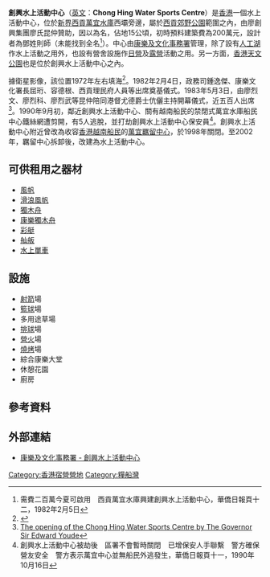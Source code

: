 '''創興水上活動中心'''（[[英文|英文]]：'''Chong Hing Water Sports Centre'''）是[[香港|香港]]一個水上活動中心，位於[[新界|新界]][[西貢區|西貢]][[萬宜水庫|萬宜水庫]]西壩旁邊，屬於[[西貢郊野公園|西貢郊野公園]]範圍之內，由廖創興集團廖氏昆仲贊助，因以為名，佔地15公頃，初時預料建築費為200萬元，設計者為鄧姓則師（未能找到全名<ref name="wkyp19820205">需費二百萬今夏可啟用　西貢萬宜水庫興建創興水上活動中心，華僑日報頁十二，1982年2月5日</ref>）。中心由[[康樂及文化事務署|康樂及文化事務署]]管理，除了設有[[人工湖|人工湖]]作水上活動之用外，也設有營舍設施作[[日營|日營]]及[[露營|露營]]活動之用。另一方面，[[香港天文公園|香港天文公園]]也是位於創興水上活動中心之內。

據衛星影像，該位置1972年左右填海<ref>{{Cite web |url=https://www.hkmaps.hk/mapviewer.html |title=比對1972年前後衛星地圖即可得知 |access-date=2022-05-25 |archive-date=2022-06-01 |archive-url=https://web.archive.org/web/20220601135027/https://www.hkmaps.hk/mapviewer.html }}</ref>。1982年2月4日，政務司鍾逸傑、康樂文化署長屈珩、容德根、西貢理民府人員等出席奠基儀式。1983年5月3日，由廖烈文、廖烈科、廖烈武等昆仲陪同港督尤德爵士伉儷主持開幕儀式，近五百人出席<ref>[https://mmis.hkpl.gov.hk/coverpage/-/coverpage/view?_coverpage_WAR_mmisportalportlet_hsf=%E5%89%B5%E8%88%88%E6%B0%B4%E4%B8%8A%E6%B4%BB%E5%8B%95%E4%B8%AD%E5%BF%83&_coverpage_WAR_mmisportalportlet_actual_q=%28%20%28%20allTermsMandatory%3A%28true%29%20OR+all_dc.title%3A%28%E5%89%B5%E8%88%88%E6%B0%B4%E4%B8%8A%E6%B4%BB%E5%8B%95%E4%B8%AD%E5%BF%83%29%20OR+all_dc.creator%3A%28%E5%89%B5%E8%88%88%E6%B0%B4%E4%B8%8A%E6%B4%BB%E5%8B%95%E4%B8%AD%E5%BF%83%29%20OR+all_dc.contributor%3A%28%E5%89%B5%E8%88%88%E6%B0%B4%E4%B8%8A%E6%B4%BB%E5%8B%95%E4%B8%AD%E5%BF%83%29%20OR+all_dc.subject%3A%28%E5%89%B5%E8%88%88%E6%B0%B4%E4%B8%8A%E6%B4%BB%E5%8B%95%E4%B8%AD%E5%BF%83%29%20OR+fulltext%3A%28%E5%89%B5%E8%88%88%E6%B0%B4%E4%B8%8A%E6%B4%BB%E5%8B%95%E4%B8%AD%E5%BF%83%29%20OR+all_dc.description%3A%28%E5%89%B5%E8%88%88%E6%B0%B4%E4%B8%8A%E6%B4%BB%E5%8B%95%E4%B8%AD%E5%BF%83%29%20%29%20%29&_coverpage_WAR_mmisportalportlet_sort_field=score&p_r_p_-1078056564_c=QF757YsWv59ZSBEnL5PPdl8I7QNLs1Nw&_coverpage_WAR_mmisportalportlet_o=2&_coverpage_WAR_mmisportalportlet_sort_order=desc The opening of the Chong Hing Water Sports Centre by The Governor Sir Edward Youde]</ref>。1990年9月初，鄰近創興水上活動中心、關有越南船民的禁閉式萬宜水庫船民中心鐵絲網遭剪開，有5人逃脫，並打劫創興水上活動中心保安員<ref>創興水上活動中心被劫後　區署不會暫時關閉　已增保安人手聯繫　警方確保營友安全　警方表示萬宜中心並無船民外逃發生，華僑日報頁十一，1990年10月16日</ref>。創興水上活動中心附近曾改為收容[[香港越南船民|香港越南船民]]的[[萬宜羈留中心|萬宜羈留中心]]，於1998年關閉。至2002年，羈留中心拆卸後，改建為水上活動中心。

==可供租用之器材==
*[[風帆|風帆]]
*[[滑浪風帆|滑浪風帆]]
*[[獨木舟|獨木舟]]
*[[康樂獨木舟|康樂獨木舟]]
*[[彩艇|彩艇]]
*[[舢舨|舢舨]]
*[[水上單車|水上單車]]

==設施==
*[[射箭|射箭]]場
*[[籃球|籃球]]場
*多用途草場
*[[排球|排球]]場
*[[營火|營火]]場
*[[燒烤|燒烤]]場
*綜合康樂大堂
*休憩花園
*廚房

==參考資料==
<references />

== 外部連結 ==
*[http://www.lcsd.gov.hk/tc/watersport/index/inde_chong.html 康樂及文化事務署 - 創興水上活動中心] 
{{Wayback|url=http://www.lcsd.gov.hk/tc/watersport/index/inde_chong.html |date=20201119122643 }}

{{模板:香港水上活動中心}}

[[Category:香港宿營營地|Category:香港宿營營地]]
[[Category:糧船灣|Category:糧船灣]]
